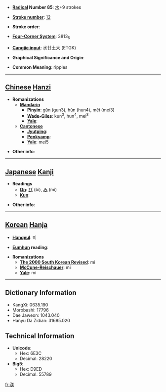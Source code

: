 * '''[[Wiktionary:Chinese radical index| Radical]] Number 85''': [[Wiktionary:Chinese radical index 水|水]]+9 strokes

* '''[[Wiktionary:Chinese total strokes index|Stroke number]]''': [[Wiktionary:Chinese total strokes index 12|12]]

* '''Stroke order''': 

* '''[[Wiktionary:Chinese four corner index|Four-Corner System]]''': 3813<sub>5</sub>

* '''[[Wiktionary:Chinese Cangjie index|Cangjie input]]''': 水廿土大 (ETGK)

* '''Graphical Significance and Origin''': 

* '''Common Meaning''': ripples

----

== [[Chinese]] [[Hanzi]] ==

* '''Romanizations'''
** '''[[Mandarin]]'''
*** '''[[Pinyin]]''': gǔn (gun3), hùn (hun4), měi (mei3)
*** '''[[Wade-Giles]]''': kun<sup>3</sup>, hun<sup>4</sup>, mei<sup>3</sup>
*** '''[[Yale]]''': 
** '''[[Cantonese]]'''
*** '''[[Jyutping]]''':
*** '''[[Penkyamp]]''': 
*** '''[[Yale]]''': mei5

* '''Other info''': 

----

== [[Japanese]] [[Kanji]] ==

* '''Readings'''
** '''[[On]]''': [[び]] (bi), [[み]] (mi)
** '''[[Kun]]''': 

* '''Other info''':  

----

== [[Korean]] [[Hanja]] ==

* '''[[Hangeul]]''': 미

* '''[[Eumhun]] reading''': 

* '''Romanizations'''
** '''[[The 2000 South Korean Revised Romanization|The 2000 South Korean Revised]]''': mi
** '''[[McCune-Reischauer]]''': mi
** '''[[Yale]]''': mi

----

== Dictionary Information ==

* KangXi: 0635.190
* Morobashi: 17796
* Dae Jaweon: 1043.040
* Hanyu Da Zidian: 31685.020

== Technical Information ==

* '''Unicode''':
** Hex: 6E3C
** Decimal: 28220
* '''Big5''':
** Hex: D9ED
** Decimal: 55789

[[fr:渼]]